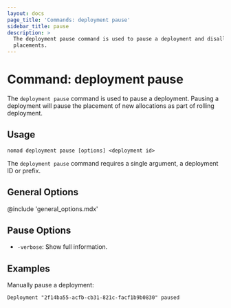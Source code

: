 ```yaml
---
layout: docs
page_title: 'Commands: deployment pause'
sidebar_title: pause
description: >
  The deployment pause command is used to pause a deployment and disallow new
  placements.
---
```


# Command: deployment pause

The `deployment pause` command is used to pause a deployment. Pausing a
deployment will pause the placement of new allocations as part of rolling
deployment.

## Usage

```plaintext
nomad deployment pause [options] <deployment id>
```

The `deployment pause` command requires a single argument, a deployment ID or
prefix.

## General Options

@include 'general_options.mdx'

## Pause Options

- `-verbose`: Show full information.

## Examples

Manually pause a deployment:

```shell-sessionnomad deployment pause 2f14ba55
Deployment "2f14ba55-acfb-cb31-821c-facf1b9b0830" paused
```
